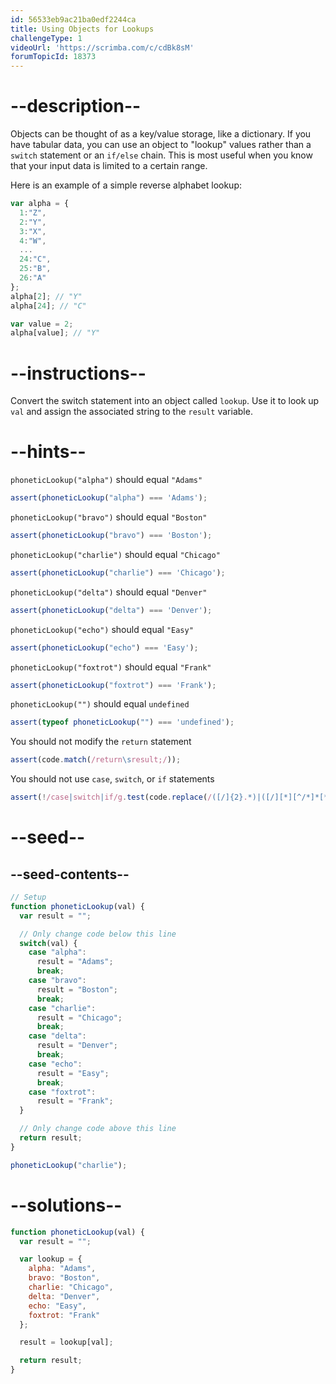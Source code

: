 ```yaml
---
id: 56533eb9ac21ba0edf2244ca
title: Using Objects for Lookups
challengeType: 1
videoUrl: 'https://scrimba.com/c/cdBk8sM'
forumTopicId: 18373
---
```


# --description--

Objects can be thought of as a key/value storage, like a dictionary. If you have tabular data, you can use an object to "lookup" values rather than a `switch` statement or an `if/else` chain. This is most useful when you know that your input data is limited to a certain range.

Here is an example of a simple reverse alphabet lookup:

```js
var alpha = {
  1:"Z",
  2:"Y",
  3:"X",
  4:"W",
  ...
  24:"C",
  25:"B",
  26:"A"
};
alpha[2]; // "Y"
alpha[24]; // "C"

var value = 2;
alpha[value]; // "Y"
```

# --instructions--

Convert the switch statement into an object called `lookup`. Use it to look up `val` and assign the associated string to the `result` variable.

# --hints--

`phoneticLookup("alpha")` should equal `"Adams"`

```js
assert(phoneticLookup("alpha") === 'Adams');
```

`phoneticLookup("bravo")` should equal `"Boston"`

```js
assert(phoneticLookup("bravo") === 'Boston');
```

`phoneticLookup("charlie")` should equal `"Chicago"`

```js
assert(phoneticLookup("charlie") === 'Chicago');
```

`phoneticLookup("delta")` should equal `"Denver"`

```js
assert(phoneticLookup("delta") === 'Denver');
```

`phoneticLookup("echo")` should equal `"Easy"`

```js
assert(phoneticLookup("echo") === 'Easy');
```

`phoneticLookup("foxtrot")` should equal `"Frank"`

```js
assert(phoneticLookup("foxtrot") === 'Frank');
```

`phoneticLookup("")` should equal `undefined`

```js
assert(typeof phoneticLookup("") === 'undefined');
```

You should not modify the `return` statement

```js
assert(code.match(/return\sresult;/));
```

You should not use `case`, `switch`, or `if` statements

```js
assert(!/case|switch|if/g.test(code.replace(/([/]{2}.*)|([/][*][^/*]*[*][/])/g,'')));
```

# --seed--

## --seed-contents--

```js
// Setup
function phoneticLookup(val) {
  var result = "";

  // Only change code below this line
  switch(val) {
    case "alpha":
      result = "Adams";
      break;
    case "bravo":
      result = "Boston";
      break;
    case "charlie":
      result = "Chicago";
      break;
    case "delta":
      result = "Denver";
      break;
    case "echo":
      result = "Easy";
      break;
    case "foxtrot":
      result = "Frank";
  }

  // Only change code above this line
  return result;
}

phoneticLookup("charlie");
```

# --solutions--

```js
function phoneticLookup(val) {
  var result = "";

  var lookup = {
    alpha: "Adams",
    bravo: "Boston",
    charlie: "Chicago",
    delta: "Denver",
    echo: "Easy",
    foxtrot: "Frank"
  };

  result = lookup[val];

  return result;
}
```
